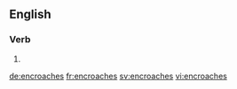 ==English==

===Verb===
{{head|en}}

# {{en-third-person singular of|encroach}}

[[de:encroaches]]
[[fr:encroaches]]
[[sv:encroaches]]
[[vi:encroaches]]